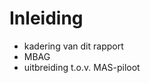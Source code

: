 <!-- hier komt de inhoudstafel bij pdf -->

\mainmatter

# Inleiding {#inleiding}

-   kadering van dit rapport
-   MBAG
-   uitbreiding t.o.v. MAS-piloot
